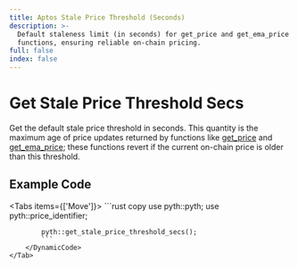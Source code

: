 ```yaml
---
title: Aptos Stale Price Threshold (Seconds)
description: >-
  Default staleness limit (in seconds) for get_price and get_ema_price
  functions, ensuring reliable on-chain pricing.
full: false
index: false
---
```


# Get Stale Price Threshold Secs

Get the default stale price threshold in seconds.
This quantity is the maximum age of price updates returned by functions like [get_price](get-price) and [get_ema_price](get-ema-price);
these functions revert if the current on-chain price is older than this threshold.

## Example Code

<Tabs items={['Move']}>
    <Tab>
        <DynamicCode targets={{}}>
            ```rust copy
            use pyth::pyth;
            use pyth::price_identifier;

            pyth::get_stale_price_threshold_secs();
            ```
        </DynamicCode>
    </Tab>

</Tabs>
